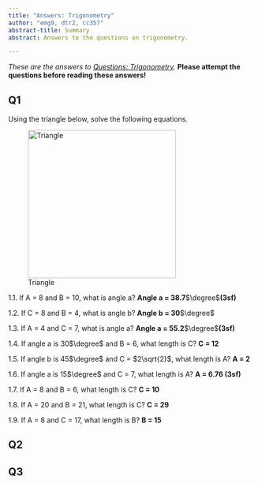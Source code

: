 ```yaml
---
title: "Answers: Trigonometry"
author: "emg9, dtr2, cc357"
abstract-title: Summary
abstract: Answers to the questions on trigonometry.

---
```


*These are the answers to [Questions: Trigonometry](qs-trigonometry.qmd).*
**Please attempt the questions before reading these answers!**


## Q1 {-}

Using the triangle below, solve the following equations.

![Triangle](triangle.png){width=300}

1.1.  If A = 8 and B = 10, what is angle a?   **Angle a = 38.7**$\degree$**(3sf)**

1.2.  If C = 8 and B = 4, what is angle b?    **Angle b = 30**$\degree$

1.3.  If A = 4 and C = 7, what is angle a?    **Angle a = 55.2**$\degree$**(3sf)**

1.4.  If angle a is 30$\degree$ and B = 6, what length is C?    **C = 12** 

1.5.  If angle b is 45$\degree$ and C = $2\sqrt{2}$, what length is A?    **A = 2** 

1.6.  If angle a is 15$\degree$ and C = 7, what length is A?    **A = 6.76 (3sf)** 

1.7.  If A = 8 and B = 6, what length is C?     **C = 10** 

1.8.  If A = 20 and B = 21, what length is C?    **C = 29** 

1.9.  If A = 8 and C = 17, what length is B?    **B = 15** 


## Q2 {-}


## Q3 {-}



